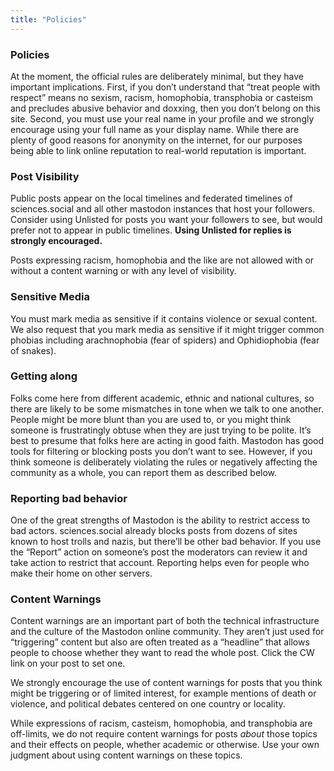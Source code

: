 ```yaml
---
title: "Policies"
---
```


### Policies
At the moment, the official rules are deliberately minimal, but they have important implications. First, if you don't understand that "treat people with respect" means no sexism, racism, homophobia, transphobia or casteism and precludes abusive behavior and doxxing, then you don't belong on this site. Second, you must use your real name in your profile and we strongly encourage using your full name as your display name. While there are plenty of good reasons for anonymity on the internet, for our purposes being able to link online reputation to real-world reputation is important.

### Post Visibility

Public posts appear on the local timelines and federated timelines of sciences.social and all other mastodon instances that host your followers. Consider using Unlisted for posts you want your followers to see, but would prefer not to appear in public timelines. **Using Unlisted for replies is strongly encouraged.**

Posts expressing racism, homophobia and the like are not allowed with or without a content warning or with any level of visibility.

### Sensitive Media

You must mark media as sensitive if it contains violence or sexual content. We also request that you mark media as sensitive if it might trigger common phobias including arachnophobia (fear of spiders) and Ophidiophobia (fear of snakes).

### Getting along

Folks come here from different academic, ethnic and national cultures, so there are likely to be some mismatches in tone when we talk to one another. People might be more blunt than you are used to, or you might think someone is frustratingly obtuse when they are just trying to be polite. It's best to presume that folks here are acting in good faith. Mastodon has good tools for filtering or blocking posts you don't want to see. However, if you think someone is deliberately violating the rules or negatively affecting the community as a whole, you can report them as described below.

### Reporting bad behavior

One of the great strengths of Mastodon is the ability to restrict access to bad actors. sciences.social already blocks posts from dozens of sites known to host trolls and nazis, but there'll be other bad behavior. If you use the "Report" action on someone's post the moderators can review it and take action to restrict that account. Reporting helps even for people who make their home on other servers.

### Content Warnings

Content warnings are an important part of both the technical infrastructure and the culture of the Mastodon online community. They aren't just used for "triggering" content but also are often treated as a “headline” that allows people to choose whether they want to read the whole post. Click the CW link on your post to set one.

We strongly encourage the use of content warnings for posts that you think might be triggering or of limited interest, for example mentions of death or violence, and political debates centered on one country or locality.

While expressions of racism, casteism, homophobia, and transphobia are off-limits, we do not require content warnings for posts _about_ those topics and their effects on people, whether academic or otherwise. Use your own judgment about using content warnings on these topics.
